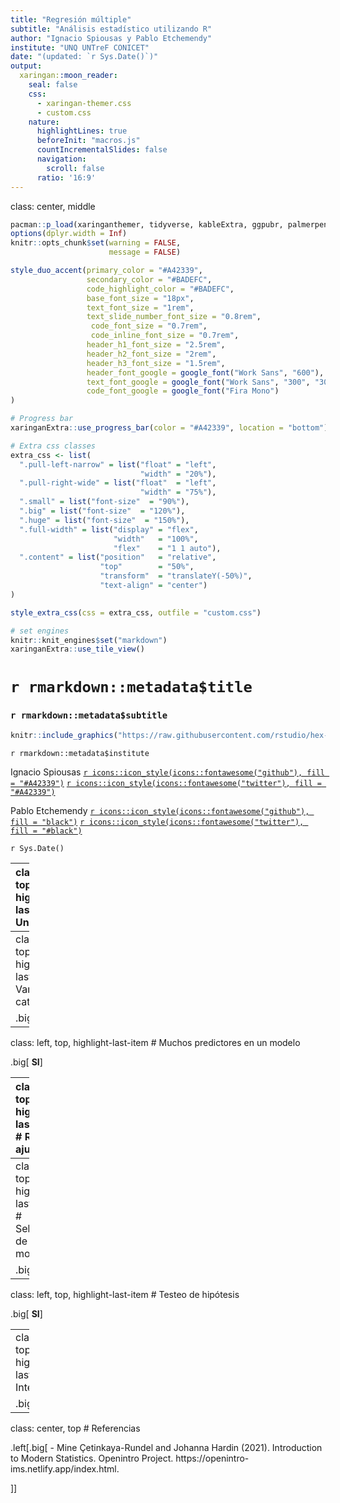 ```yaml
---
title: "Regresión múltiple"
subtitle: "Análisis estadístico utilizando R"
author: "Ignacio Spiousas y Pablo Etchemendy"
institute: "UNQ UNTreF CONICET"
date: "(updated: `r Sys.Date()`)"
output:
  xaringan::moon_reader:
    seal: false
    css: 
      - xaringan-themer.css
      - custom.css
    nature:
      highlightLines: true
      beforeInit: "macros.js"
      countIncrementalSlides: false
      navigation: 
        scroll: false
      ratio: '16:9'
---
```

class: center, middle

```r
pacman::p_load(xaringanthemer, tidyverse, kableExtra, ggpubr, palmerpenguins)
options(dplyr.width = Inf)
knitr::opts_chunk$set(warning = FALSE, 
                      message = FALSE)
```

```r
style_duo_accent(primary_color = "#A42339",
                 secondary_color = "#BADEFC",
                 code_highlight_color = "#BADEFC",
                 base_font_size = "18px",
                 text_font_size = "1rem",
                 text_slide_number_font_size = "0.8rem",
                  code_font_size = "0.7rem",
                  code_inline_font_size = "0.7rem",
                 header_h1_font_size = "2.5rem",
                 header_h2_font_size = "2rem",
                 header_h3_font_size = "1.5rem",
                 header_font_google = google_font("Work Sans", "600"),
                 text_font_google = google_font("Work Sans", "300", "300i"),
                 code_font_google = google_font("Fira Mono")
)
```

```r
# Progress bar
xaringanExtra::use_progress_bar(color = "#A42339", location = "bottom")

# Extra css classes
extra_css <- list(
  ".pull-left-narrow" = list("float" = "left",
                             "width" = "20%"),
  ".pull-right-wide" = list("float"  = "left",
                             "width" = "75%"),
  ".small" = list("font-size"  = "90%"),
  ".big" = list("font-size"  = "120%"),
  ".huge" = list("font-size"  = "150%"),
  ".full-width" = list("display" = "flex",
                       "width"   = "100%",
                       "flex"    = "1 1 auto"),
  ".content" = list("position"   = "relative",
                    "top"        = "50%",
                    "transform"  = "translateY(-50%)",
                    "text-align" = "center")
)

style_extra_css(css = extra_css, outfile = "custom.css")

# set engines
knitr::knit_engines$set("markdown")
xaringanExtra::use_tile_view()
```

# `r rmarkdown::metadata$title`
### `r rmarkdown::metadata$subtitle`

```r
knitr::include_graphics("https://raw.githubusercontent.com/rstudio/hex-stickers/master/PNG/tidyverse.png")
```

`r rmarkdown::metadata$institute`

Ignacio Spiousas
[`r icons::icon_style(icons::fontawesome("github"), fill = "#A42339")`](https://github.com/spiousas) [`r icons::icon_style(icons::fontawesome("twitter"), fill = "#A42339")`](https://twitter.com/Spiousas)

Pablo Etchemendy
[`r icons::icon_style(icons::fontawesome("github"), fill = "black")`](https://github.com/https://github.com/petcheme) [`r icons::icon_style(icons::fontawesome("twitter"), fill = "#black")`](https://twitter.com/petcheme)

`r Sys.Date()`

---
class: left, top, highlight-last-item
# Un ejemplo

.big[
**SI**
]


---
class: left, top, highlight-last-item
# Variables categóricas

.big[
**SI**
]

---
class: left, top, highlight-last-item
# Muchos predictores en un modelo

.big[
**SI**
]

---
class: left, top, highlight-last-item
# R^2 ajustado

.big[
**SI**
]

---
class: left, top, highlight-last-item
# Selección de modelos

.big[
**SI**
]

---
class: left, top, highlight-last-item
# Testeo de hipótesis

.big[
**SI**
]

---
class: left, top, highlight-last-item
# Interacciones

.big[
**SI**
]
---
class: center, top
# Referencias

.left[.big[
- Mine Çetinkaya-Rundel and Johanna Hardin (2021). Introduction to Modern Statistics. Openintro Project. https://openintro-ims.netlify.app/index.html.

]]